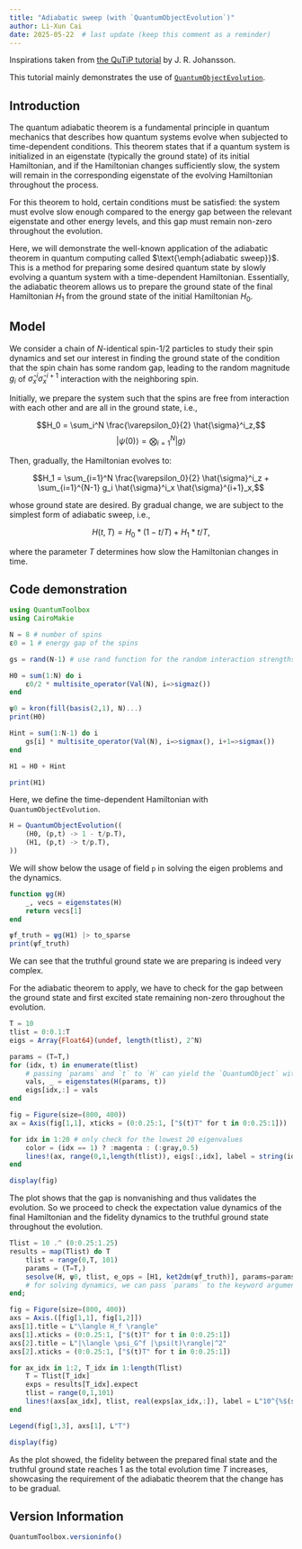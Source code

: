 ```yaml
---
title: "Adiabatic sweep (with `QuantumObjectEvolution`)"
author: Li-Xun Cai
date: 2025-05-22  # last update (keep this comment as a reminder)
---
```


Inspirations taken from [the QuTiP tutorial](https://nbviewer.org/urls/qutip.org/qutip-tutorials/tutorials-v5/lectures/Lecture-8-Adiabatic-quantum-computing.ipynb) by J. R. Johansson.

This tutorial mainly demonstrates the use of [`QuantumObjectEvolution`](https://qutip.org/QuantumToolbox.jl/stable/resources/api#QuantumToolbox.QuantumObjectEvolution). 

## Introduction

The quantum adiabatic theorem is a fundamental principle in quantum mechanics that describes how quantum systems evolve when subjected to time-dependent conditions. This theorem states that if a quantum system is initialized in an eigenstate (typically the ground state) of its initial Hamiltonian, and if the Hamiltonian changes sufficiently slow, the system will remain in the corresponding eigenstate of the evolving Hamiltonian throughout the process. 

For this theorem to hold, certain conditions must be satisfied: the system must evolve slow enough compared to the energy gap between the relevant eigenstate and other energy levels, and this gap must remain non-zero throughout the evolution.

Here, we will demonstrate the well-known application of the adiabatic theorem in quantum computing called $\text{\emph{adiabatic sweep}}$. This is a method for preparing some desired quantum state by slowly evolving a quantum system with a time-dependent Hamiltonian. Essentially, the adiabatic theorem allows us to prepare the ground state of the final Hamiltonian $H_1$ from the ground state of the initial Hamiltonian $H_0$.

## Model

We consider a chain of $N$-identical spin-$1/2$ particles to study their spin dynamics and set our interest in finding the ground state of the condition that the spin chain has some random gap, leading to the random magnitude $g_i$ of $\hat{\sigma}^i_x \hat{\sigma}^{i+1}_x$ interaction with the neighboring spin.

Initially, we prepare the system such that the spins are free from interaction with each other and are all in the ground state, i.e.,

$$H_0 = \sum_i^N \frac{\varepsilon_0}{2} \hat{\sigma}^i_z,$$
$$|\psi(0)\rangle = \bigotimes_{i=1}^N |g\rangle$$

Then, gradually, the Hamiltonian evolves to:

$$H_1 = \sum_{i=1}^N \frac{\varepsilon_0}{2} \hat{\sigma}^i_z + \sum_{i=1}^{N-1} g_i \hat{\sigma}^i_x \hat{\sigma}^{i+1}_x,$$

whose ground state are desired. By gradual change, we are subject to the simplest form of adiabatic sweep, i.e.,

$$H(t,T) = H_0 * (1-t/T) + H_1 * t/T,$$

where the parameter $T$ determines how slow the Hamiltonian changes in time.

## Code demonstration

```julia
using QuantumToolbox
using CairoMakie
```

```julia
N = 8 # number of spins
ε0 = 1 # energy gap of the spins

gs = rand(N-1) # use rand function for the random interaction strengths
```

```julia
H0 = sum(1:N) do i
    ε0/2 * multisite_operator(Val(N), i=>sigmaz())
end

ψ0 = kron(fill(basis(2,1), N)...)
print(H0)
```

```julia
Hint = sum(1:N-1) do i
    gs[i] * multisite_operator(Val(N), i=>sigmax(), i+1=>sigmax())
end

H1 = H0 + Hint

print(H1)
```

Here, we define the time-dependent Hamiltonian with `QuantumObjectEvolution`.
```julia
H = QuantumObjectEvolution((
    (H0, (p,t) -> 1 - t/p.T),
    (H1, (p,t) -> t/p.T),
))
```
We will show below the usage of field `p` in solving the eigen problems and the dynamics.

```julia
function ψg(H)
    _, vecs = eigenstates(H)
    return vecs[1]
end

ψf_truth = ψg(H1) |> to_sparse
print(ψf_truth)
```

We can see that the truthful ground state we are preparing is indeed very complex. 

For the adiabatic theorem to apply, we have to check for the gap between the ground state and first excited state remaining non-zero throughout the evolution.
```julia
T = 10
tlist = 0:0.1:T
eigs = Array{Float64}(undef, length(tlist), 2^N)

params = (T=T,)
for (idx, t) in enumerate(tlist)
    # passing `params` and `t` to `H` can yield the `QuantumObject` with `p = params` at time `t`
    vals, _ = eigenstates(H(params, t))
    eigs[idx,:] = vals
end
```

```julia
fig = Figure(size=(800, 400))
ax = Axis(fig[1,1], xticks = (0:0.25:1, ["$(t)T" for t in 0:0.25:1]))

for idx in 1:20 # only check for the lowest 20 eigenvalues
    color = (idx == 1) ? :magenta : (:gray,0.5)
    lines!(ax, range(0,1,length(tlist)), eigs[:,idx], label = string(idx), color = color)
end

display(fig)
```

The plot shows that the gap is nonvanishing and thus validates the evolution. So we proceed to check the expectation value dynamics of the final Hamiltonian and the fidelity dynamics to the truthful ground state throughout the evolution.
```julia
Tlist = 10 .^ (0:0.25:1.25)
results = map(Tlist) do T 
    tlist = range(0,T, 101)
    params = (T=T,)
    sesolve(H, ψ0, tlist, e_ops = [H1, ket2dm(ψf_truth)], params=params)
    # for solving dynamics, we can pass `params` to the keyword argument `params` for its reference
end;
```

```julia
fig = Figure(size=(800, 400))
axs = Axis.([fig[1,1], fig[1,2]])
axs[1].title = L"\langle H_f \rangle"
axs[1].xticks = (0:0.25:1, ["$(t)T" for t in 0:0.25:1])
axs[2].title = L"|\langle \psi_G^f |\psi(t)\rangle|^2"
axs[2].xticks = (0:0.25:1, ["$(t)T" for t in 0:0.25:1])

for ax_idx in 1:2, T_idx in 1:length(Tlist)
    T = Tlist[T_idx]
    exps = results[T_idx].expect
    tlist = range(0,1,101)
    lines!(axs[ax_idx], tlist, real(exps[ax_idx,:]), label = L"10^{%$(string(log10(T)))}")
end

Legend(fig[1,3], axs[1], L"T")

display(fig)
```
As the plot showed, the fidelity between the prepared final state and the truthful ground state reaches 1 as the total evolution time $T$ increases, showcasing the requirement of the adiabatic theorem that the change has to be gradual. 


## Version Information
```julia
QuantumToolbox.versioninfo()
```
